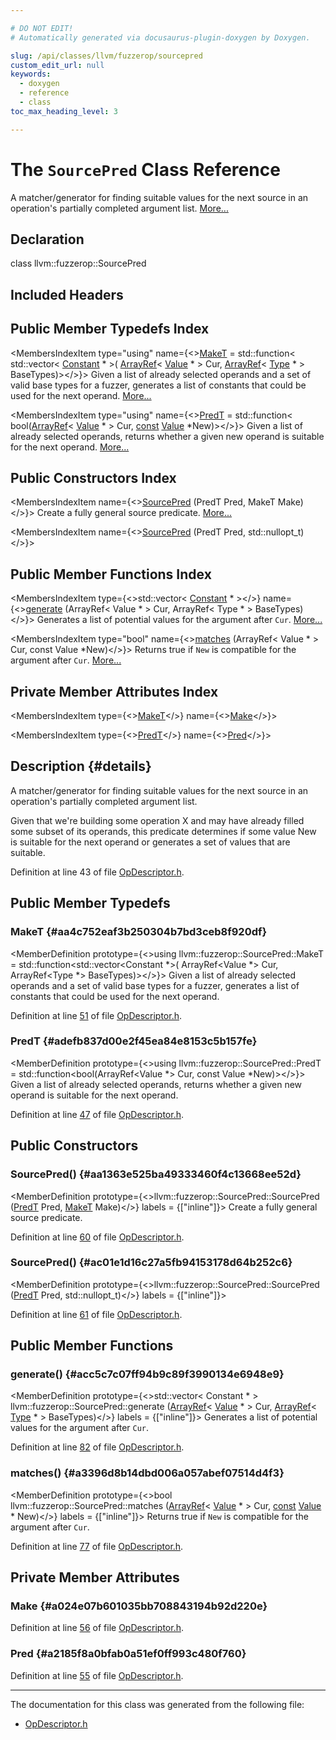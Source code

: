 ```yaml
---

# DO NOT EDIT!
# Automatically generated via docusaurus-plugin-doxygen by Doxygen.

slug: /api/classes/llvm/fuzzerop/sourcepred
custom_edit_url: null
keywords:
  - doxygen
  - reference
  - class
toc_max_heading_level: 3

---
```





# The `SourcePred` Class Reference

<DoxygenPage pluginConfig={pluginConfig}>

A matcher/generator for finding suitable values for the next source in an operation&#39;s partially completed argument list. <a href="#details">More...</a>

## Declaration

<CodeBlock>class llvm::fuzzerop::SourcePred</CodeBlock>

## Included Headers

<IncludesList>
<IncludesListItem
  filePath="llvm/FuzzMutate/OpDescriptor.h"
  permalink="/docs/api/files/include/include/llvm/include/llvm/fuzzmutate/opdescriptor-h"
  isLocal="true" />
</IncludesList>

## Public Member Typedefs Index

<MembersIndex>

<MembersIndexItem
  type="using"
  name={<><a href="#aa4c752eaf3b250304b7bd3ceb8f920df">MakeT</a> = std::function&lt; std::vector&lt; <a href="/docs/api/classes/llvm/constant">Constant</a> &#42; &gt;( <a href="/docs/api/classes/llvm/arrayref">ArrayRef</a>&lt; <a href="/docs/api/classes/llvm/value">Value</a> &#42; &gt; Cur, <a href="/docs/api/classes/llvm/arrayref">ArrayRef</a>&lt; <a href="/docs/api/classes/llvm/type">Type</a> &#42; &gt; BaseTypes)&gt;</>}>
Given a list of already selected operands and a set of valid base types for a fuzzer, generates a list of constants that could be used for the next operand. <a href="#aa4c752eaf3b250304b7bd3ceb8f920df">More...</a>
</MembersIndexItem>

<MembersIndexItem
  type="using"
  name={<><a href="#adefb837d00e2f45ea84e8153c5b157fe">PredT</a> = std::function&lt; bool(<a href="/docs/api/classes/llvm/arrayref">ArrayRef</a>&lt; <a href="/docs/api/classes/llvm/value">Value</a> &#42; &gt; Cur, <a href="/docs/api/files/lib/lib/target/lib/target/aarch64/aarch64promoteconstant-cpp/#a90f8350fecae261c25be85d38b451bff">const</a> <a href="/docs/api/classes/llvm/value">Value</a> &#42;New)&gt;</>}>
Given a list of already selected operands, returns whether a given new operand is suitable for the next operand. <a href="#adefb837d00e2f45ea84e8153c5b157fe">More...</a>
</MembersIndexItem>

</MembersIndex>

## Public Constructors Index

<MembersIndex>

<MembersIndexItem
  name={<><a href="#aa1363e525ba49333460f4c13668ee52d">SourcePred</a> (PredT Pred, MakeT Make)</>}>
Create a fully general source predicate. <a href="#aa1363e525ba49333460f4c13668ee52d">More...</a>
</MembersIndexItem>

<MembersIndexItem
  name={<><a href="#ac01e1d16c27a5fb94153178d64b252c6">SourcePred</a> (PredT Pred, std::nullopt&#95;t)</>}>
</MembersIndexItem>

</MembersIndex>

## Public Member Functions Index

<MembersIndex>

<MembersIndexItem
  type={<>std::vector&lt; <a href="/docs/api/classes/llvm/constant">Constant</a> &#42; &gt;</>}
  name={<><a href="#acc5c7c07ff94b9c89f3990134e6948e9">generate</a> (ArrayRef&lt; Value &#42; &gt; Cur, ArrayRef&lt; Type &#42; &gt; BaseTypes)</>}>
Generates a list of potential values for the argument after <code>Cur</code>. <a href="#acc5c7c07ff94b9c89f3990134e6948e9">More...</a>
</MembersIndexItem>

<MembersIndexItem
  type="bool"
  name={<><a href="#a3396d8b14dbd006a057abef07514d4f3">matches</a> (ArrayRef&lt; Value &#42; &gt; Cur, const Value &#42;New)</>}>
Returns true if <code>New</code> is compatible for the argument after <code>Cur</code>. <a href="#a3396d8b14dbd006a057abef07514d4f3">More...</a>
</MembersIndexItem>

</MembersIndex>

## Private Member Attributes Index

<MembersIndex>

<MembersIndexItem
  type={<><a href="#aa4c752eaf3b250304b7bd3ceb8f920df">MakeT</a></>}
  name={<><a href="#a024e07b601035bb708843194b92d220e">Make</a></>}>
</MembersIndexItem>

<MembersIndexItem
  type={<><a href="#adefb837d00e2f45ea84e8153c5b157fe">PredT</a></>}
  name={<><a href="#a2185f8a0bfab0a51ef0ff993c480f760">Pred</a></>}>
</MembersIndexItem>

</MembersIndex>

## Description {#details}

A matcher/generator for finding suitable values for the next source in an operation&#39;s partially completed argument list.

Given that we&#39;re building some operation X and may have already filled some subset of its operands, this predicate determines if some value New is suitable for the next operand or generates a set of values that are suitable.

Definition at line 43 of file <a href="/docs/api/files/include/include/llvm/include/llvm/fuzzmutate/opdescriptor-h">OpDescriptor.h</a>.

<SectionDefinition>

## Public Member Typedefs

### MakeT {#aa4c752eaf3b250304b7bd3ceb8f920df}

<MemberDefinition
  prototype={<>using llvm::fuzzerop::SourcePred::MakeT =  std::function&lt;std::vector&lt;Constant &#42;&gt;(
      ArrayRef&lt;Value &#42;&gt; Cur, ArrayRef&lt;Type &#42;&gt; BaseTypes)&gt;</>}>
Given a list of already selected operands and a set of valid base types for a fuzzer, generates a list of constants that could be used for the next operand.

Definition at line <a href="/docs/api/files/include/include/llvm/include/llvm/fuzzmutate/opdescriptor-h/#l00051">51</a> of file <a href="/docs/api/files/include/include/llvm/include/llvm/fuzzmutate/opdescriptor-h">OpDescriptor.h</a>.
</MemberDefinition>

### PredT {#adefb837d00e2f45ea84e8153c5b157fe}

<MemberDefinition
  prototype={<>using llvm::fuzzerop::SourcePred::PredT =  std::function&lt;bool(ArrayRef&lt;Value &#42;&gt; Cur, const Value &#42;New)&gt;</>}>
Given a list of already selected operands, returns whether a given new operand is suitable for the next operand.

Definition at line <a href="/docs/api/files/include/include/llvm/include/llvm/fuzzmutate/opdescriptor-h/#l00047">47</a> of file <a href="/docs/api/files/include/include/llvm/include/llvm/fuzzmutate/opdescriptor-h">OpDescriptor.h</a>.
</MemberDefinition>

</SectionDefinition>

<SectionDefinition>

## Public Constructors

### SourcePred() {#aa1363e525ba49333460f4c13668ee52d}

<MemberDefinition
  prototype={<>llvm::fuzzerop::SourcePred::SourcePred (<a href="#adefb837d00e2f45ea84e8153c5b157fe">PredT</a> Pred, <a href="#aa4c752eaf3b250304b7bd3ceb8f920df">MakeT</a> Make)</>}
  labels = {["inline"]}>
Create a fully general source predicate.

Definition at line <a href="/docs/api/files/include/include/llvm/include/llvm/fuzzmutate/opdescriptor-h/#l00060">60</a> of file <a href="/docs/api/files/include/include/llvm/include/llvm/fuzzmutate/opdescriptor-h">OpDescriptor.h</a>.
</MemberDefinition>

### SourcePred() {#ac01e1d16c27a5fb94153178d64b252c6}

<MemberDefinition
  prototype={<>llvm::fuzzerop::SourcePred::SourcePred (<a href="#adefb837d00e2f45ea84e8153c5b157fe">PredT</a> Pred, std::nullopt&#95;t)</>}
  labels = {["inline"]}>

Definition at line <a href="/docs/api/files/include/include/llvm/include/llvm/fuzzmutate/opdescriptor-h/#l00061">61</a> of file <a href="/docs/api/files/include/include/llvm/include/llvm/fuzzmutate/opdescriptor-h">OpDescriptor.h</a>.
</MemberDefinition>

</SectionDefinition>

<SectionDefinition>

## Public Member Functions

### generate() {#acc5c7c07ff94b9c89f3990134e6948e9}

<MemberDefinition
  prototype={<>std::vector&lt; Constant &#42; &gt; llvm::fuzzerop::SourcePred::generate (<a href="/docs/api/classes/llvm/arrayref">ArrayRef</a>&lt; <a href="/docs/api/classes/llvm/value">Value</a> &#42; &gt; Cur, <a href="/docs/api/classes/llvm/arrayref">ArrayRef</a>&lt; <a href="/docs/api/classes/llvm/type">Type</a> &#42; &gt; BaseTypes)</>}
  labels = {["inline"]}>
Generates a list of potential values for the argument after <code>Cur</code>.

Definition at line <a href="/docs/api/files/include/include/llvm/include/llvm/fuzzmutate/opdescriptor-h/#l00082">82</a> of file <a href="/docs/api/files/include/include/llvm/include/llvm/fuzzmutate/opdescriptor-h">OpDescriptor.h</a>.
</MemberDefinition>

### matches() {#a3396d8b14dbd006a057abef07514d4f3}

<MemberDefinition
  prototype={<>bool llvm::fuzzerop::SourcePred::matches (<a href="/docs/api/classes/llvm/arrayref">ArrayRef</a>&lt; <a href="/docs/api/classes/llvm/value">Value</a> &#42; &gt; Cur, <a href="/docs/api/files/lib/lib/target/lib/target/aarch64/aarch64promoteconstant-cpp/#a90f8350fecae261c25be85d38b451bff">const</a> <a href="/docs/api/classes/llvm/value">Value</a> &#42; New)</>}
  labels = {["inline"]}>
Returns true if <code>New</code> is compatible for the argument after <code>Cur</code>.

Definition at line <a href="/docs/api/files/include/include/llvm/include/llvm/fuzzmutate/opdescriptor-h/#l00077">77</a> of file <a href="/docs/api/files/include/include/llvm/include/llvm/fuzzmutate/opdescriptor-h">OpDescriptor.h</a>.
</MemberDefinition>

</SectionDefinition>

<SectionDefinition>

## Private Member Attributes

### Make {#a024e07b601035bb708843194b92d220e}

<MemberDefinition
  prototype="MakeT llvm::fuzzerop::SourcePred::Make">

Definition at line <a href="/docs/api/files/include/include/llvm/include/llvm/fuzzmutate/opdescriptor-h/#l00056">56</a> of file <a href="/docs/api/files/include/include/llvm/include/llvm/fuzzmutate/opdescriptor-h">OpDescriptor.h</a>.
</MemberDefinition>

### Pred {#a2185f8a0bfab0a51ef0ff993c480f760}

<MemberDefinition
  prototype="PredT llvm::fuzzerop::SourcePred::Pred">

Definition at line <a href="/docs/api/files/include/include/llvm/include/llvm/fuzzmutate/opdescriptor-h/#l00055">55</a> of file <a href="/docs/api/files/include/include/llvm/include/llvm/fuzzmutate/opdescriptor-h">OpDescriptor.h</a>.
</MemberDefinition>

</SectionDefinition>

<hr/>

The documentation for this class was generated from the following file:

<ul>
<li><a href="/docs/api/files/include/include/llvm/include/llvm/fuzzmutate/opdescriptor-h">OpDescriptor.h</a></li>
</ul>

</DoxygenPage>
